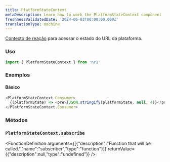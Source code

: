 ```yaml
---
title: PlatformStateContext
metaDescription: Learn how to work the PlatformStateContext component
freshnessValidatedDate: '2024-06-03T00:00:00.000Z'
translationType: machine
---
```


[Contexto de reação](https://reactjs.org/docs/context.html#when-to-use-context) para acessar o estado do URL da plataforma.

### Uso

```js
import { PlatformStateContext } from 'nr1'
```

### Exemplos

#### Básico

```js
<PlatformStateContext.Consumer>
  {(platformState) => <pre>{JSON.stringify(platformState, null, 4)}</pre>}
</PlatformStateContext.Consumer>
```

### Métodos

### `PlatformStateContext.subscribe`

<FunctionDefinition
  arguments={[{"description":"Function that will be called.","name":"subscriber","type":"function"}]}
  returnValue={{"description":null,"type":"undefined"}}
/>